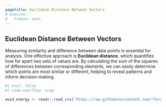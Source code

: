 ```yaml
---
pagetitle: Euclidean Distance Between Vectors
# execute: 
#   freeze: auto
---
```


::: column-page
# Euclidean Distance Between Vectors
:::

::::: column-screen
:::: portfolio-banner
::: column-page
Measuring similarity and difference between data points is essential for analysis. One effective approach is **Euclidean distance**, which quantifies how far apart two sets of values are. By calculating the sum of the squares of differences between corresponding elements, we can easily determine which points are most similar or different, helping to reveal patterns and inform decision-making.
:::
::::
:::::

::: {.column-page .binom}

```r
#| eval: false
#| code-overflow: wrap

owid_energy <- readr::read_csv('https://raw.githubusercontent.com/rfordatascience/tidytuesday/master/data/2023/2023-06-06/owid-energy.csv')
```

:::